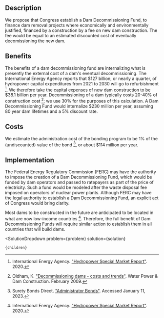 

## Description

We propose that Congress establish a Dam Decommissioning Fund, to finance dam removal projects where economically and environmentally justified, financed by a construction by a fee on new dam construction. The fee would be equal to an estimated discounted cost of eventually decomissioning the new dam.

## Benefits

The benefits of a dam decommissioning fund are internalizing what is presently the external cost of a dam's eventual decommissioning. The International Energy Agency reports that $127 billion, or nearly a quarter, of hydropower capital expenditures from 2021 to 2030 will go to refurbishment [^"1"]. We therefore take the capital expenses of new dam construction to be $38.1 billion per year. Decommissioning of a dam typically costs 20-40% of construction cost [^"2"]; we use 30% for the purposes of this calculation. A Dam Decommissioning Fund would internalize $230 million per year, assuming 80 year dam lifetimes and a 5% discount rate.

## Costs

We estimate the administration cost of the bonding program to be 1% of the (undiscounted) value of the bond [^"3"], or about $114 million per year.

## Implementation

The Federal Energy Regulatory Commission (FERC) may have the authority to impose the creation of a Dam Decommissioning Fund, which would be funded by dam operators and passed to ratepayers as part of the price of electricity. Such a fund would be modeled after the waste disposal fee imposed on operators of nuclear power plants. Although FERC may have the legal authority to establish a Dam Decommissioning Fund, an explicit act of Congress would bring clarity.

Most dams to be constructed in the future are anticipated to be located in what are now low-income countries [^"1"]. Therefore, the full benefit of Dam Decommissioning Funds will require similar action to establish them in all countries that will build dams.

[^"1"]: International Energy Agency. ["Hydropower Special Market Report"](https://www.iea.org/reports/hydropower-special-market-report/executive-summary). 2020.

[^"2"]: Oldham, K. ["Decommissioning dams - costs and trends"](https://www.waterpowermagazine.com/features/featuredecommissioning-dams-costs-and-trends/). Water Power & Dam Construction. February 2009.

[^"3"]: Surety Bonds Direct. ["Administrator Bonds"](https://www.suretybondsdirect.com/surety-bond/administrator-bond). Accessed January 11, 2023.

[^"4"]: Marquez C.M. ["Federal Power Act Limitations on FERC Dam Decommissioning Authority: Shielding Preexisting Licensees and Revisiting Trust Funds to Protect the Public Interest"](https://www.colorado.edu/law/sites/default/files/CNREELR-V27-I2-Marquez.pdf). Colorado Natural Resources, Energy, and Environmental Law Review 27: 157. 2016.

  <SolutionDropdown 
    problem={problem} 
    solution={solution}
  >
    {children}
  </SolutionDropdown>